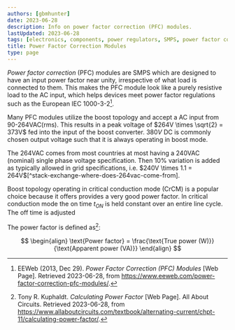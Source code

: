 ```yaml
---
authors: [gbmhunter]
date: 2023-06-28
description: Info on power factor correction (PFC) modules.
lastUpdated: 2023-06-28
tags: [electronics, components, power regulators, SMPS, power factor correction, PFC]
title: Power Factor Correction Modules
type: page
---
```


_Power factor correction_ (PFC) modules are SMPS which are designed to have an input power factor near unity, irrespective of what load is connected to them. This makes the PFC module look like a purely resistive load to the AC input, which helps devices meet power factor regulations such as the European IEC 1000-3-2[^eeweb-power-factor-correction-modules].

Many PFC modules utilize the boost topology and accept a AC input from 90-264VAC(rms). This results in a peak voltage of $264V \times \sqrt{2} = 373V$ fed into the input of the boost converter. $380V$ DC is commonly chosen output voltage such that it is always operating in boost mode.

<Aside type="note">
The 264VAC comes from most countries at most having a 240VAC (nominal) single phase voltage specification. Then 10% variation is added as typically allowed in grid specifications, i.e. $240V \times 1.1 = 264V$[^stack-exchange-where-does-264vac-come-from].
</Aside>

Boost topology operating in critical conduction mode (CrCM) is a popular choice because it offers provides a very good power factor. In critical conduction mode the on time $t_{ON}$ is held constant over an entire line cycle. The off time is adjusted 

The power factor is defined as[^all-about-circuits-calculating-power-factor]:

$$
\begin{align}
\text{Power factor} = \frac{\text{True power (W)}}{\text{Apparent power (VA)}}
\end{align}
$$

[^eeweb-power-factor-correction-modules]: EEWeb (2013, Dec 29). _Power Factor Correction (PFC) Modules_ [Web Page]. Retrieved 2023-06-28, from https://www.eeweb.com/power-factor-correction-pfc-modules/.
[^stack-exchange-where-does-264vac-come-from]: helloworld922 (2014, Jul 4). _Where does 264Vac come from?_ [Forum Post]. Stack Exchange - Electronics. Retrieved 2023-06-28, from https://electronics.stackexchange.com/questions/117729/where-does-264vac-come-from.
[^all-about-circuits-calculating-power-factor]: Tony R. Kuphaldt. _Calculating Power Factor_ [Web Page]. All About Circuits. Retrieved 2023-06-28, from https://www.allaboutcircuits.com/textbook/alternating-current/chpt-11/calculating-power-factor/.

